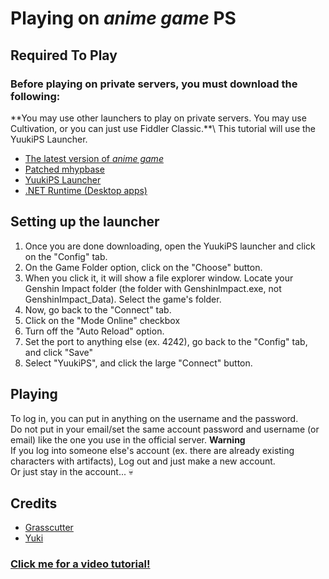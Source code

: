 
# Playing on *anime game* PS
## Required To Play
### Before playing on private servers, you must download the following:
<Callout type="info">
  **You may use other launchers to play on private servers. You may use Cultivation, or you can just use Fiddler Classic.**\
  This tutorial will use the YuukiPS Launcher.
</Callout>

* [The latest version of *anime game*](https://ps.rrryfoo.cf/genshin/res)
* [Patched mhypbase](https://cdn.discordapp.com/attachments/970380775264518244/1049282295145713754/mhypbase-latest.zip)
* [YuukiPS Launcher](https://github.com/YuukiPS/Launcher-PC)
* [.NET Runtime (Desktop apps)](https://dotnet.microsoft.com/en-us/download/dotnet/6.0)

## Setting up the launcher
1. Once you are done downloading, open the YuukiPS launcher and click on the "Config" tab.
2. On the Game Folder option, click on the "Choose" button.
3. When you click it, it will show a file explorer window. Locate your Genshin Impact folder (the folder with GenshinImpact.exe, not GenshinImpact_Data). Select the game's folder.
4. Now, go back to the "Connect" tab.
5. Click on the "Mode Online" checkbox
6. Turn off the "Auto Reload" option.
7. Set the port to anything else (ex. 4242), go back to the "Config" tab, and click "Save"
8. Select "YuukiPS", and click the large "Connect" button.

## Playing

To log in, you can put in anything on the username and the password.\
Do not put in your email/set the same account password and username (or email) like the one you use in the official server.
<Callout type="warning">
  **Warning**\
  If you log into someone else's account (ex. there are already existing characters with artifacts), Log out and just make a new account.\
  Or just stay in the account... 💀
</Callout>

## Credits
* [Grasscutter](https://github.com/Grasscutters)
* [Yuki](https://github.com/YuukiPS/Launcher-PC)
### [Click me for a video tutorial!](https://youtu.be/wYqJdCS3wUc)
